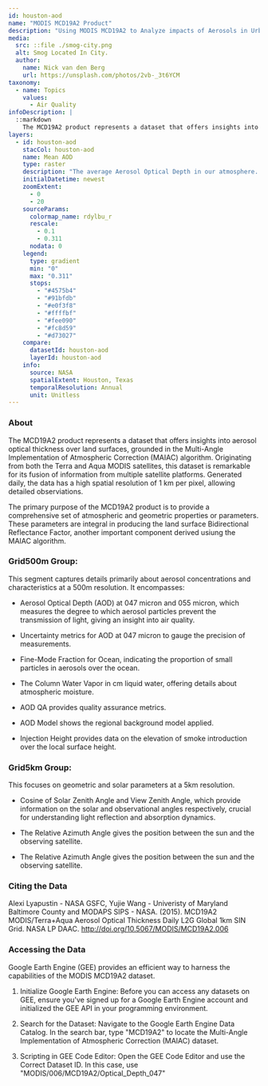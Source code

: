 ```yaml
---
id: houston-aod
name: "MODIS MCD19A2 Product"
description: "Using MODIS MCD19A2 to Analyze impacts of Aerosols in Urban Areas"
media:
  src: ::file ./smog-city.png
  alt: Smog Located In City.
  author:
    name: Nick van den Berg
    url: https://unsplash.com/photos/2vb-_3t6YCM
taxonomy:
  - name: Topics
    values:
      - Air Quality
infoDescription: |
  ::markdown
    The MCD19A2 product represents a dataset that offers insights into aerosol optical thickness over land surfaces, grounded in the Multi-Angle Implementation of Atmospheric Correction (MAIAC) algorithm. Originating from both the Terra and Aqua MODIS satellites, this dataset is remarkable for its fusion of information from multiple satellite platforms. Generated daily, the data has a high spatial resolution of 1 km per pixel, allowing detailed observiations.
layers:
  - id: houston-aod
    stacCol: houston-aod
    name: Mean AOD
    type: raster
    description: "The average Aerosol Optical Depth in our atmosphere. Note that these are unitless values."
    initialDatetime: newest
    zoomExtent:
      - 0
      - 20
    sourceParams:
      colormap_name: rdylbu_r
      rescale:
        - 0.1
        - 0.311
      nodata: 0
    legend:
      type: gradient
      min: "0"
      max: "0.311"
      stops:
        - "#4575b4"
        - "#91bfdb"
        - "#e0f3f8"
        - "#ffffbf"
        - "#fee090"
        - "#fc8d59"
        - "#d73027"
    compare:
      datasetId: houston-aod
      layerId: houston-aod
    info:
      source: NASA
      spatialExtent: Houston, Texas
      temporalResolution: Annual 
      unit: Unitless
---
```


<Block>
  <Prose>

  ### About 

  The MCD19A2 product represents a dataset that offers insights into aerosol optical thickness over land surfaces, grounded in the Multi-Angle Implementation of Atmospheric Correction (MAIAC) algorithm. Originating from both the Terra and Aqua MODIS satellites, this dataset is remarkable for its fusion of information from multiple satellite platforms. Generated daily, the data has a high spatial resolution of 1 km per pixel, allowing detailed observiations.

  The primary purpose of the MCD19A2 product is to provide a comprehensive set of atmospheric and geometric properties or parameters. These parameters are integral in producing the land surface Bidirectional Reflectance Factor, another important component derived usiung the MAIAC algorithm.

  ### Grid500m Group:

  This segment captures details primarily about aerosol concentrations and characteristics at a 500m resolution. It encompasses:
  * Aerosol Optical Depth (AOD) at 047 micron and 055 micron, which measures the degree to which aerosol particles prevent the transmission of light, giving an insight into air quality.

  * Uncertainty metrics for AOD at 047 micron to gauge the precision of measurements.

  * Fine-Mode Fraction for Ocean, indicating the proportion of small particles in aerosols over the ocean.

  * The Column Water Vapor in cm liquid water, offering details about atmospheric moisture.

  * AOD QA provides quality assurance metrics.

  * AOD Model shows the regional background model applied.

  * Injection Height provides data on the elevation of smoke introduction over the local surface height.

  ### Grid5km Group:

  This focuses on geometric and solar parameters at a 5km resolution.

  * Cosine of Solar Zenith Angle and View Zenith Angle, which provide information on the solar and observational angles respectively, crucial for understanding light reflection and absorption dynamics.

  * The Relative Azimuth Angle gives the position between the sun and the observing satellite.

  * The Relative Azimuth Angle gives the position between the sun and the observing satellite.

  ### Citing the Data

  Alexi Lyapustin - NASA GSFC, Yujie Wang - Univeristy of Maryland Baltimore County and MODAPS SIPS - NASA. (2015). MCD19A2 MODIS/Terra+Aqua Aerosol Optical Thickness Daily L2G Global 1km SIN Grid. NASA LP DAAC. http://doi.org/10.5067/MODIS/MCD19A2.006

  ### Accessing the Data

  Google Earth Engine (GEE) provides an efficient way to harness the capabilities of the MODIS MCD19A2 dataset.

  1. Initialize Google Earth Engine: Before you can access any datasets on GEE, ensure you've signed up for a Google Earth Engine account and initialized the GEE API in your programming environment.

  2. Search for the Dataset: Navigate to the Google Earth Engine Data Catalog. In the search bar, type "MCD19A2" to locate the Multi-Angle Implementation of Atmospheric Correction (MAIAC) dataset.

  4. Scripting in GEE Code Editor: Open the GEE Code Editor and use the Correct Dataset ID. In this case, use "MODIS/006/MCD19A2/Optical_Depth_047"

  </Prose>
</Block>


